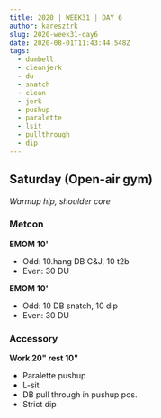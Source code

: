 ```yaml
---
title: 2020 | WEEK31 | DAY 6
author: karesztrk
slug: 2020-week31-day6
date: 2020-08-01T11:43:44.548Z
tags:
  - dumbell
  - cleanjerk
  - du
  - snatch
  - clean
  - jerk
  - pushup
  - paralette
  - lsit
  - pullthrough
  - dip
---
```


## Saturday (Open-air gym)

_Warmup hip, shoulder core_

### Metcon

**EMOM 10'**

- Odd: 10.hang DB C&J, 10 t2b
- Even: 30 DU

**EMOM 10'**

- Odd: 10 DB snatch, 10 dip
- Even: 30 DU

### Accessory

**Work 20" rest 10"**

- Paralette pushup
- L-sit
- DB pull through in pushup pos.
- Strict dip
